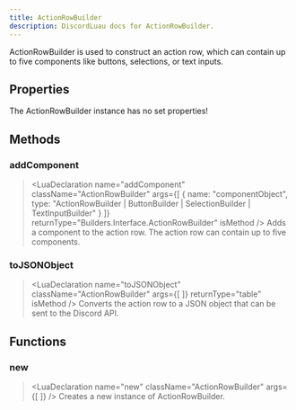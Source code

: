 ```yaml
---
title: ActionRowBuilder
description: DiscordLuau docs for ActionRowBuilder.
---
```

[//]: # (This file was automatically compiled through the Generator luau code under this repository)
[//]: # (if you want to edit the documentation of discord-luau, please write changes)
[//]: # (to the discord-luau repository itself, we extract the comments from discord-luau and translate)
[//]: # (them into markdown files that Nextra can interpret!)

[//]: # (----- DOCUMENT IMPORTS ----- )


[//]: # (----- DOCUMENT DESCRIPTION ----- )

ActionRowBuilder is used to construct an action row, which can contain up to five components like buttons, selections, or text inputs.

[//]: # (----- DOCUMENT PROPERTIES ----- )

## Properties

The ActionRowBuilder instance has no set properties!

[//]: # (----- DOCUMENT METHODS ----- )

## Methods

### addComponent

> <LuaDeclaration name="addComponent" className="ActionRowBuilder" args={[ { name: "componentObject", type: "ActionRowBuilder | ButtonBuilder | SelectionBuilder | TextInputBuilder" } ]} returnType="Builders.Interface.ActionRowBuilder" isMethod />
Adds a component to the action row. The action row can contain up to five components.
### toJSONObject

> <LuaDeclaration name="toJSONObject" className="ActionRowBuilder" args={[  ]} returnType="table" isMethod />
Converts the action row to a JSON object that can be sent to the Discord API.

[//]: # (----- DOCUMENT FUNCTIONS ----- )

## Functions

### new

> <LuaDeclaration name="new" className="ActionRowBuilder" args={[  ]} />
Creates a new instance of ActionRowBuilder.

